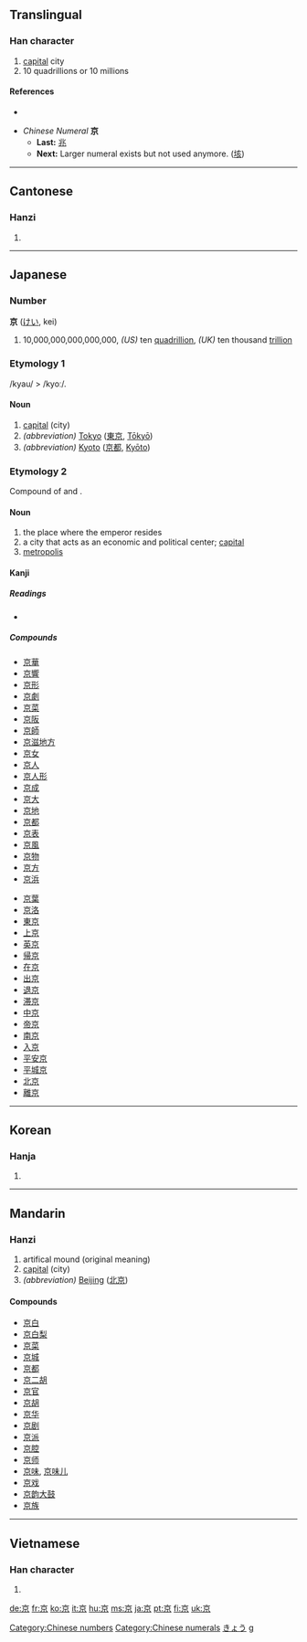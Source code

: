 {{also|亰}}<!-- may be replaced by zh-forms -->
==Translingual==
{{stroke order|type=bw}}

===Han character===
{{Han char|rn=8|rad=亠|as=06|sn=8|four=0090<sub>6</sub>|canj=卜口火 (YRF)|ids=⿳[[亠]][[口]][[小]]}}

# [[capital]] city
# 10 quadrillions or 10 millions

====References====
* {{Han ref|kx=0088.190|dkj=00299|dj=0187.110|hdz=10284.060|uh=4EAC|ud=20140|bh=A8CA|bd=43210}}

* ''Chinese Numeral'' '''京'''
** '''Last:''' [[兆]]
** '''Next:''' Larger numeral exists but not used anymore. ([[垓]])

[[Category:Chinese numbers]]
[[Category:Chinese numerals]]

----

==Cantonese==

===Hanzi===
{{yue-hanzi|jyut=|y=ging1}}

# {{defn|Cantonese}}

----

==Japanese==

===Number===
'''京''' ([[けい]], kei)

# 10,000,000,000,000,000, ''(US)'' ten [[quadrillion]], ''(UK)'' ten thousand [[trillion]]

===Etymology 1===

/kyau/ > /kyoː/.

====Noun====
{{ja-noun|k|hira=きょう|hhira=きやう|rom=kyō}}

# [[capital]] (city)
# ''(abbreviation)'' [[Tokyo]] ([[東京]], [[Tokyo|Tōkyō]])
# ''(abbreviation)'' [[Kyoto]] ([[京都]], [[Kyoto|Kyōto]])

===Etymology 2===

Compound of {{term|宮|miya|imperial palace}} and {{term|処|ko|place}}.

====Noun====
{{ja-noun|k|hira=みやこ|rom=miyako}}

# the place where the emperor resides
# a city that acts as an economic and political center; [[capital]]
# [[metropolis]]

====Kanji====
{{ja-kanji|grade=2|rs=亠06}}

=====Readings=====
* {{ja-readings|on=[[きょう]] (''kyō''), [[けい]] (''kei''), [[きん]] (''kin'')|kun=[[みやこ]] (''miyako'')|nanori=[[あつ]] (''atsu''), [[たか]] (''taka'')}}

=====Compounds=====
{{top2}}
* [[京華]]
* [[京響]]
* [[京形]]
* [[京劇]]
* [[京菜]]
* [[京阪]]
* [[京師]]
* [[京滋地方]]
* [[京女]]
* [[京人]]
* [[京人形]]
* [[京成]]
* [[京大]]
* [[京地]]
* [[京都]]
* [[京表]]
* [[京風]]
* [[京物]]
* [[京方]]
* [[京浜]]
{{mid2}}
* [[京葉]]
* [[京洛]]
* [[東京]]
* [[上京]]
* [[英京]]
* [[帰京]]
* [[在京]]
* [[出京]]
* [[退京]]
* [[滞京]]
* [[中京]]
* [[帝京]]
* [[南京]]
* [[入京]]
* [[平安京]]
* [[平城京]]
* [[北京]]
* [[離京]]
{{bottom}}

[[Category:Japanese nouns|きょう]]
[[Category:Japanese numbers| g]]

----

==Korean==

===Hanja===
{{ko-hanja|hangeul=경|rv=gyeong|mr=kyŏng|y=kyeng}}

# {{defn|Korean}}

----

==Mandarin==

===Hanzi===
{{cmn-hanzi|pin=[[jīng]] ([[jing1]])|wg=ching<sup>1</sup>}}

# artifical mound (original meaning)
# [[capital]] (city)
# ''(abbreviation)'' [[Beijing]] ([[北京]])

====Compounds====
* [[京白]]
* [[京白梨]]
* [[京菜]]
* [[京城]]
* [[京都]]
* [[京二胡]]
* [[京官]]
* [[京胡]]
* [[京华]]
* [[京剧]]
* [[京派]]
* [[京腔]]
* [[京师]]
* [[京味]], [[京味儿]]
* [[京戏]]
* [[京韵大鼓]]
* [[京族]]

----

==Vietnamese==

===Han character===
{{vi-hantu|kinh}}

# {{defn|Vietnamese}}

[[de:京]]
[[fr:京]]
[[ko:京]]
[[it:京]]
[[hu:京]]
[[ms:京]]
[[ja:京]]
[[pt:京]]
[[fi:京]]
[[uk:京]]